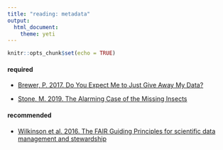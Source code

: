 ```yaml
---
title: "reading: metadata"
output: 
  html_document: 
    theme: yeti
---
```


```r
knitr::opts_chunk$set(echo = TRUE)
```

#### required

- [Brewer, P. 2017. Do You Expect Me to Just Give Away My Data?](https://eos.org/editors-vox/do-you-expect-me-to-just-give-away-my-data)

- [Stone, M. 2019. The Alarming Case of the Missing Insects](https://www.theatlantic.com/science/archive/2019/08/are-puerto-ricos-insects-disappearing/597007/)


#### recommended

- [Wilkinson et al. 2016. The FAIR Guiding Principles for scientific data management and stewardship](https://doi.org/10.1038/sdata.2016.18)